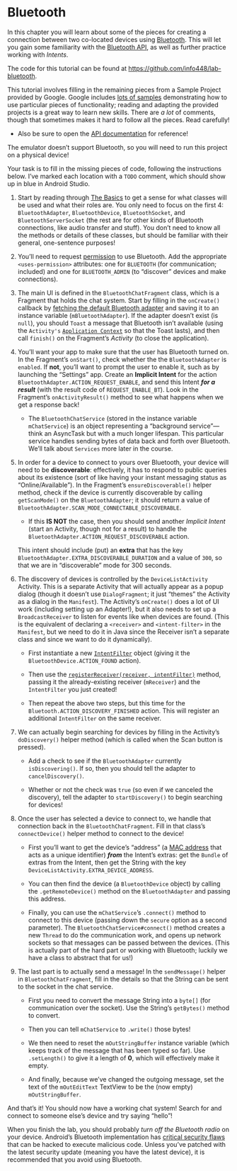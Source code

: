 # Bluetooth
In this chapter you will learn about some of the pieces for creating a connection between two co-located devices using [Bluetooth](https://en.wikipedia.org/wiki/Bluetooth). This will let you gain some familiarity with the [Bluetooth API](https://developer.android.com/guide/topics/connectivity/bluetooth.html), as well as further practice working with _Intents_.

<p class="alert alert-info">The code for this tutorial can be found at <https://github.com/info448/lab-bluetooth>.</p>

This tutorial involves filling in the remaining pieces from a Sample Project provided by Google. Google includes [lots of samples](http://developer.android.com/samples/index.html) demonstrating how to use particular pieces of functionality; reading and adapting the provided projects is a great way to learn new skills. There are _a lot_ of comments, though that sometimes makes it hard to follow all the pieces. Read carefully!

- Also be sure to open the [API documentation](https://developer.android.com/guide/topics/connectivity/bluetooth.html) for reference!

<p class="alert alert-danger">The emulator doesn't support Bluetooth, so you will need to run this project on a physical device!</p>

Your task is to fill in the missing pieces of code, following the instructions below. I've marked each location with a `TODO` comment, which should show up in blue in Android Studio.

1. Start by reading through [The Basics](http://developer.android.com/guide/topics/connectivity/bluetooth.html#TheBasics) to get a sense for what classes will be used and what their roles are. You only need to focus on the first 4: `BluetoothAdapter`, `BluetoothDevice`, `BluetoothSocket`, and `BluetoothServerSocket` (the rest are for other kinds of Bluetooth connections, like audio transfer and stuff). You don't need to know all the methods or details of these classes, but should be familiar with their general, one-sentence purposes!

2. You'll need to request [permission](http://developer.android.com/guide/topics/connectivity/bluetooth.html#Permissions) to use Bluetooth. Add the appropriate `<uses-permission>` attributes: one for `BLUETOOTH` (for communication; included) and one for `BLUETOOTH_ADMIN` (to "discover" devices and make connections).

3. The main UI is defined in the `BluetoothChatFragment` class, which is a Fragment that holds the chat system. Start by filling in the `onCreate()` callback by <a href="http://developer.android.com/reference/android/bluetooth/BluetoothAdapter.html#getDefaultAdapter()">fetching the default Bluetooth adapter</a> and saving it to an instance variable (`mBluetoothAdapter`). If the adapter doesn't exist (is `null`), you should `Toast` a message that Bluetooth isn't available (using the `Activity's` <a href="http://developer.android.com/reference/android/content/ContextWrapper.html#getApplicationContext()">`Application Context`</a> so that the Toast lasts), and then call `finish()` on the Fragment's _Activity_ (to close the application).

4. You'll want your app to make sure that the user has Bluetooth turned on. In the Fragment's `onStart()`, check whether the the `BluetoothAdapter` is `enabled`. If **not**, you'll want to prompt the user to enable it, such as by launching the "Settings" app. Create an **Implicit Intent** for the action `BluetoothAdapter.ACTION_REQUEST_ENABLE`, and send this Intent ___for a result___ (with the result code of `REQUEST_ENABLE_BT`). Look in the Fragment's `onActivityResult()` method to see what happens when we get a response back!

    - The `BluetoothChatService` (stored in the instance variable `mChatService`) is an object representing a "background service"&mdash;think an AsyncTask but with a much longer lifespan. This particular service handles sending bytes of data back and forth over Bluetooth. We'll talk about `Services` more later in the course.

5. In order for a device to connect to yours over Bluetooth, your device will need to be **discoverable**: effectively, it has to respond to public queries about its existence (sort of like having your instant messaging status as "Online/Available"). In the Fragment's `ensureDiscoverable()` helper method, check if the device is currently discoverable by calling `getScanMode()` on the `BluetoothAdapter`; it should return a value of `BluetoothAdapter.SCAN_MODE_CONNECTABLE_DISCOVERABLE`.

    - If this **IS NOT** the case, then you should send another _Implicit Intent_ (start an Activity, though not for a result) to handle the `BluetoothAdapter.ACTION_REQUEST_DISCOVERABLE` action.

    This intent should include (put) an **extra** that has the key `BluetoothAdapter.EXTRA_DISCOVERABLE_DURATION` and a value of `300`, so that we are in "discoverable" mode for 300 seconds.

    <!-- Note that this intent does **NOT** need to start an Activity for a result! -->

6. The discovery of devices is controlled by the `DeviceListActivity` Activity. This is a separate Activity that will actually appear as a popup dialog (though it doesn't use `DialogFragment`; it just "themes" the Activity as a dialog in the `Manifest`). The Activity's `onCreate()` does a lot of UI work (including setting up an Adapter!), but it also needs to set up a `BroadcastReceiver` to listen for events like when devices are found. (This is the equivalent of declaring a `<receiver>` and `<intent-filter>` in the `Manifest`, but we need to do it in Java since the Receiver isn't a separate class and since we want to do it dynamically).

    - First instantiate a new <a href="http://developer.android.com/reference/android/content/IntentFilter.html#IntentFilter(java.lang.String)">`IntentFilter`</a> object (giving it the `BluetoothDevice.ACTION_FOUND` action).

    - Then use the <a href="http://developer.android.com/reference/android/content/Context.html#registerReceiver(android.content.BroadcastReceiver, android.content.IntentFilter)">`registerReceiver(receiver, intentFilter)`</a> method, passing it the already-existing receiver (`mReceiver`) and the `IntentFilter` you just created!

    - Then repeat the above two steps, but this time for the `Bluetooth.ACTION_DISCOVERY_FINISHED` action. This will register an additional `IntentFilter` on the same receiver.

7. We can actually begin searching for devices by filling in the Activity's `doDiscovery()` helper method (which is called when the Scan button is pressed).

    - Add a check to see if the `BluetoothAdapter` currently `isDiscovering()`. If so, then you should tell the adapter to `cancelDiscovery()`.

    - Whether or not the check was `true` (so even if we canceled the discovery), tell the adapter to `startDiscovery()` to begin searching for devices!

8. Once the user has selected a device to connect to, we handle that connection back in the `BluetoothChatFragment`. Fill in that class's `connectDevice()` helper method to connect to the device!

    - First you'll want to get the device's "address" (a [MAC address](https://en.wikipedia.org/wiki/MAC_address) that acts as a unique identifier) ___from___ the Intent's extras: get the `Bundle` of extras from the Intent, then get the String with the key `DeviceListActivity.EXTRA_DEVICE_ADDRESS`.

    - You can then find the device (a `BluetoothDevice` object) by calling the `.getRemoteDevice()` method on the `BluetoothAdapter` and passing this address.

    - Finally, you can use the `mChatService`'s `.connect()` method to connect to this device (passing down the `secure` option as a second parameter). The `BluetoothChatService#connect()` method creates a new `Thread` to do the communication work, and opens up network sockets so that messages can be passed between the devices. (This is actually part of the hard part or working with Bluetooth; luckily we have a class to abstract that for us!)

9. The last part is to actually send a message! In the `sendMessage()` helper in `BluetoothChatFragment`, fill in the details so that the String can be sent to the socket in the chat service.

    - First you need to convert the message String into a `byte[]` (for communication over the socket). Use the String's `getBytes()` method to convert.

    - Then you can tell `mChatService` to `.write()` those bytes!

    - We then need to reset the `mOutStringBuffer` instance variable (which keeps track of the message that has been typed so far). Use `.setLength()` to give it a length of **0**, which will effectively make it empty.

    - And finally, because we've changed the outgoing message, set the text of the `mOutEditText` TextView to be the (now empty) `mOutStringBuffer`.

And that's it! You should now have a working chat system! Search for and connect to someone else's device and try saying "hello"!

<p class="alert alert-warning">When you finish the lab, you should probably _turn off the Bluetooth radio_ on your device. Android's Bluetooth implementation has [critical security flaws](https://arstechnica.com/information-technology/2017/09/bluetooth-bugs-open-billions-of-devices-to-attacks-no-clicking-required/) that can be hacked to execute malicious code. Unless you've patched with the latest security update (meaning you have the latest device), it is recommended that you avoid using Bluetooth.</p>
